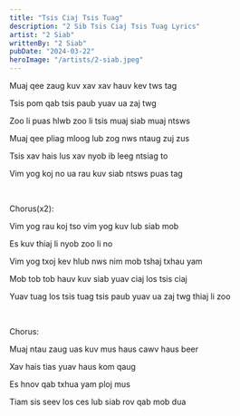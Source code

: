 ```yaml
---
title: "Tsis Ciaj Tsis Tuag"
description: "2 Sib Tsis Ciaj Tsis Tuag Lyrics"
artist: "2 Siab"
writtenBy: "2 Siab"
pubDate: "2024-03-22"
heroImage: "/artists/2-siab.jpeg"
---
```


Muaj qee zaug kuv xav xav hauv kev tws tag 

Tsis pom qab tsis paub yuav ua zaj twg

Zoo li puas hlwb zoo li tsis muaj siab muaj ntsws 

Muaj qee pliag mloog lub zog nws ntaug zuj zus 

Tsis xav hais lus xav nyob ib leeg ntsiag to 

Vim yog koj no ua rau kuv siab ntsws puas tag 

<br />

Chorus(x2):

Vim yog rau koj tso vim yog kuv lub siab mob 

Es kuv thiaj li nyob zoo li no

Vim yog txoj kev hlub nws nim mob tshaj txhau yam 

Mob tob tob hauv kuv siab yuav ciaj los tsis ciaj

Yuav tuag los tsis tuag tsis paub yuav ua zaj twg thiaj li zoo 

<br />

Chorus:

Muaj ntau zaug uas kuv mus haus cawv haus beer 

Xav hais tias yuav haus kom qaug

Es hnov qab txhua yam ploj mus 

Tiam sis seev los ces lub siab rov qab mob dua 
